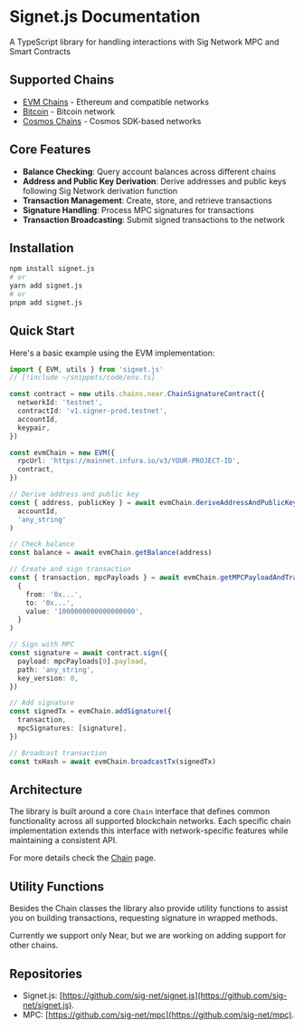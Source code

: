 # Signet.js Documentation

A TypeScript library for handling interactions with Sig Network MPC and Smart Contracts

## Supported Chains

- [EVM Chains](./chains/evm.mdx) - Ethereum and compatible networks
- [Bitcoin](./chains/bitcoin/bitcoin.mdx) - Bitcoin network
- [Cosmos Chains](./chains/cosmos.mdx) - Cosmos SDK-based networks

## Core Features

- **Balance Checking**: Query account balances across different chains
- **Address and Public Key Derivation**: Derive addresses and public keys following Sig Network derivation function
- **Transaction Management**: Create, store, and retrieve transactions
- **Signature Handling**: Process MPC signatures for transactions
- **Transaction Broadcasting**: Submit signed transactions to the network

## Installation

```bash
npm install signet.js
# or
yarn add signet.js
# or
pnpm add signet.js
```

## Quick Start

Here's a basic example using the EVM implementation:

```ts twoslash
import { EVM, utils } from 'signet.js'
// [!include ~/snippets/code/env.ts]

const contract = new utils.chains.near.ChainSignatureContract({
  networkId: 'testnet',
  contractId: 'v1.signer-prod.testnet',
  accountId,
  keypair,
})

const evmChain = new EVM({
  rpcUrl: 'https://mainnet.infura.io/v3/YOUR-PROJECT-ID',
  contract,
})

// Derive address and public key
const { address, publicKey } = await evmChain.deriveAddressAndPublicKey(
  accountId,
  'any_string'
)

// Check balance
const balance = await evmChain.getBalance(address)

// Create and sign transaction
const { transaction, mpcPayloads } = await evmChain.getMPCPayloadAndTransaction(
  {
    from: '0x...',
    to: '0x...',
    value: '1000000000000000000',
  }
)

// Sign with MPC
const signature = await contract.sign({
  payload: mpcPayloads[0].payload,
  path: 'any_string',
  key_version: 0,
})

// Add signature
const signedTx = evmChain.addSignature({
  transaction,
  mpcSignatures: [signature],
})

// Broadcast transaction
const txHash = await evmChain.broadcastTx(signedTx)
```

## Architecture

The library is built around a core `Chain` interface that defines common functionality across all supported blockchain networks. Each specific chain implementation extends this interface with network-specific features while maintaining a consistent API.

For more details check the [Chain](./chain.mdx) page.

## Utility Functions

Besides the Chain classes the library also provide utility functions to assist you on building transactions, requesting signature in wrapped methods.

Currently we support only Near, but we are working on adding support for other chains.

## Repositories

- Signet.js: [https://github.com/sig-net/signet.js](https://github.com/sig-net/signet.js).
- MPC: [https://github.com/sig-net/mpc](https://github.com/sig-net/mpc).
